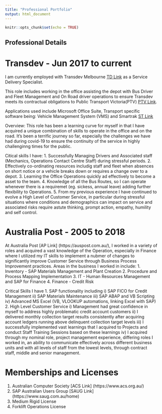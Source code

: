 ```yaml
---
title: "Professional Portfolio"
output: html_document
---
```


```r
knitr::opts_chunk$set(echo = TRUE)
```

## Professional Details

# Transdev - Jun 2017 to current

I am currently employed with Transdev Melbourne [TD Link](https://www.transdevmelbourne.com.au/) as a Service Delivery Specialist. 

This role includes working in the office assisting the depot with Bus Driver and Fleet
Management and On Road driver operations to ensure Transdev meets its contractual obligations to Public Transport Victoria(PTV) [PTV Link](https://www.ptv.vic.gov.au/).

Applications used include Microsoft Office Suite, Transport specific software being:
Vehicle Management System (VMS) and Smartrak [ST Link](https://smartrak.com/)

Overview: This role has been a learning curve for myself in that I have acquired a
unique combination of skills to operate in the office and on the road. It's been 
a terrific journey so far, especially the challenges we have had during covid-19
to ensure the continuity of the service in highly challenginng times for the public.

Citical skills I have: 
1. Successfully Managing Drivers and Associated staff (Mechanics, Operations Contact Centre Staff) during stressful periods.
2. Effectively co-ordinating resources includig staff and fleet when absences on short notice
or a vehicle breaks down or requires a change over to a depot.
3. Learning the Office Operations quickly ad effectively to become a asset
to the team.
4. Knowledge of all the Bus Routes, so I can operate whenever there is a requiremet
(eg. sickess, annual leave) adding further flexibility to Operations.
5. From my previous experience I have continued to evolve a High Level of Customer Service, 
in particular during stressful situations where conditions and demographics can impact on service and associated risks require astute thinking, prompt action, empathy, humility 
and self control.

# Australia Post - 2005 to 2018

At Australia Post [AP Link] (https://auspost.com.au/), I worked in a variety of roles and acquired a vast knowledge of the Operation, especially in Finance where I utilized my IT skills to implement a nubmer of changes to significantly improve Customer Service through Business Process Improvement practices. 
Areas in the business I worked in include:
1. Inventory - SAP Materials Management and Plant Creation
2. Procedure and Process Mapping Implementation
3. IT - Human Resources Management and SAP for Finance
4. Finance - Credit Risk 

Critical Skills I have
1. SAP functionality including
 i)     SAP FICO for Credit Management
 ii)    SAP Materials Maintenance
 iii)   SAP ABAP and VB Scripting
 iv)    Advanced MS Excel (VB, VLOOKUP automations, linking Excel with SAP)
2. High Level Customer Service
 i)     Management had great confidence in myself to address highly problematic credit account customers
 ii)    I delivered monthly collection target results consistently after acquiring account ledgers running above delinquent collection target levels
 iii)   I successfully implemented vast learnings that I acquired to Projects and conduct Staff Training Sessions based on these learnings
 iv)    I acquired through my nominal role, project management experience, differing roles I worked in, an ability to communicate effectively across different business units and with all levels of staff from the lowest levels, through contract staff, middle and senior management.

# Memberships and Licenses

1. Australian Computer Society [ACS Link] (https://www.acs.org.au/)
2. SAP Australian Users Group [SAUG Link] (https://www.saug.com.au/home)
3. Medium Rigid License
4. Forklift Operations License